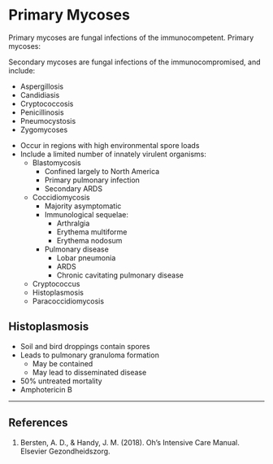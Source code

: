 # Primary Mycoses

Primary mycoses are fungal infections of the immunocompetent. Primary mycoses:

:::column-margin
Secondary mycoses are fungal infections of the immunocompromised, and include:

* Aspergillosis
* Candidiasis
* Cryptococcosis
* Penicillinosis
* Pneumocystosis
* Zygomycoses
:::

* Occur in regions with high environmental spore loads
* Include a limited number of innately virulent organisms:
	* Blastomycosis
		* Confined largely to North America
		* Primary pulmonary infection
		* Secondary ARDS
	* Coccidiomycosis
		* Majority asymptomatic
		* Immunological sequelae:
			* Arthralgia
			* Erythema multiforme
			* Erythema nodosum
		* Pulmonary disease
			* Lobar pneumonia
			* ARDS
			* Chronic cavitating pulmonary disease
	* Cryptococcus
	* Histoplasmosis
	* Paracoccidiomycosis


## Histoplasmosis

* Soil and bird droppings contain spores
* Leads to pulmonary granuloma formation
	* May be contained
	* May lead to disseminated disease
* 50% untreated mortality
* Amphotericin B


---

## References

1. Bersten, A. D., & Handy, J. M. (2018). Oh’s Intensive Care Manual. Elsevier Gezondheidszorg.